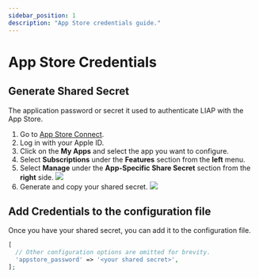 ```yaml
---
sidebar_position: 1
description: "App Store credentials guide."
---
```


# App Store Credentials

## Generate Shared Secret

The application password or secret it used to authenticate LIAP with the App Store.

1. Go to [App Store Connect](https://appstoreconnect.apple.com/).
2. Log in with your Apple ID.
3. Click on the **My Apps** and select the app you want to configure.
4. Select **Subscriptions** under the **Features** section from the **left** menu.
5. Select **Manage** under the **App-Specific Share Secret** section from the **right** side.
![](/img/credentials/features-section.png)
6. Generate and copy your shared secret.
![](/img/credentials/shared-secret.png)

## Add Credentials to the configuration file

Once you have your shared secret, you can add it to the configuration file.

```php title="config/liap.php"
[
  // Other configuration options are omitted for brevity.
  'appstore_password' => '<your shared secret>',
];
```
